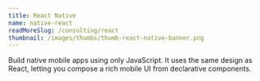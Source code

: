 ```yaml
---
title: React Native
name: native-react
readMoreSlug: /consulting/react
thumbnail: /images/thumbs/thumb-react-native-banner.png
---
```


Build native mobile apps using only JavaScript. It uses the same design as React, letting you compose a rich mobile UI from declarative components.
